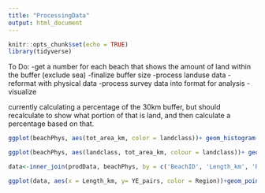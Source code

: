 ```yaml
---
title: "ProcessingData"
output: html_document
---
```


```r
knitr::opts_chunk$set(echo = TRUE)
library(tidyverse)
```

To Do:
-get a number for each beach that shows the amount of land within the buffer (exclude sea)
-finalize buffer size
-process landuse data
-reformat with physical data
-process survey data into format for analysis
-visualize


currently calculating a percentage of the 30km buffer, but should recalculate to show what portion of that is land, and then calculate a percentage based on that.
```r
ggplot(beachPhys, aes(tot_area_km, color = landclass))+ geom_histogram()+facet_wrap(~landclass, scales = "free")

ggplot(beachPhys, aes(landclass, tot_area_km, colour = landclass))+ geom_boxplot()+facet_wrap(~Region)
```

```r
data<-inner_join(prodData, beachPhys, by = c('BeachID', 'Length_km', 'Region'))

ggplot(data, aes(x = Length_km, y= YE_pairs, color = Region))+geom_point()
```














